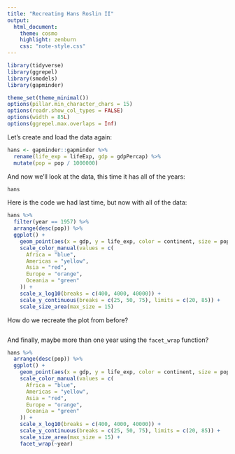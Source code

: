 ```yaml
---
title: "Recreating Hans Roslin II"
output:
  html_document:
    theme: cosmo
    highlight: zenburn
    css: "note-style.css"
---
```


```r
library(tidyverse)
library(ggrepel)
library(smodels)
library(gapminder)

theme_set(theme_minimal())
options(pillar.min_character_chars = 15)
options(readr.show_col_types = FALSE)
options(width = 85L)
options(ggrepel.max.overlaps = Inf)
```

Let's create and load the data again:

```r
hans <- gapminder::gapminder %>%
  rename(life_exp = lifeExp, gdp = gdpPercap) %>%
  mutate(pop = pop / 1000000)
```

And now we'll look at the data, this time it has all of the years:

```r
hans
```

Here is the code we had last time, but now with all of the data:

```r
hans %>%
  filter(year == 1957) %>%
  arrange(desc(pop)) %>%
  ggplot() +
    geom_point(aes(x = gdp, y = life_exp, color = continent, size = pop)) +
    scale_color_manual(values = c(
      Africa = "blue",
      Americas = "yellow",
      Asia = "red",
      Europe = "orange",
      Oceania = "green"
    )) +
    scale_x_log10(breaks = c(400, 4000, 40000)) +
    scale_y_continuous(breaks = c(25, 50, 75), limits = c(20, 85)) +
    scale_size_area(max_size = 15)
```

How do we recreate the plot from before?

```r

```

And finally, maybe more than one year using the `facet_wrap` function?

```r
hans %>%
  arrange(desc(pop)) %>%
  ggplot() +
    geom_point(aes(x = gdp, y = life_exp, color = continent, size = pop), alpha = 0.3) +
    scale_color_manual(values = c(
      Africa = "blue",
      Americas = "yellow",
      Asia = "red",
      Europe = "orange",
      Oceania = "green"
    )) +
    scale_x_log10(breaks = c(400, 4000, 40000)) +
    scale_y_continuous(breaks = c(25, 50, 75), limits = c(20, 85)) +
    scale_size_area(max_size = 15) +
    facet_wrap(~year)
```






